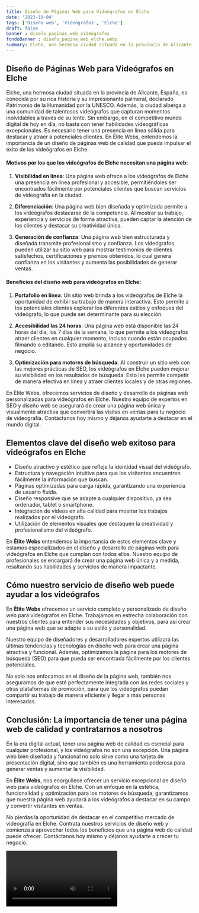 ```yaml
---
title: Diseño de Páginas Web para Videógrafos en Elche
date: '2023-10-04'
tags: ['Diseño web', 'Videógrafos', 'Elche']
draft: false
banner : diseño_paginas_web_videógrafos
fondoBanner : diseño_pagina_web_elche.webp
summary: Elche, una hermosa ciudad situada en la provincia de Alicante, España, es conocida por su rica historia y su impresionante palmeral, declarado Patrimonio de la Humanidad por la UNESCO. Además, la ciudad alberga a una comunidad de talentosos videógrafos que capturan momentos inolvidables a través de su lente. Sin embargo, en el competitivo mundo digital de hoy en día, no basta con tener habilidades videográficas excepcionales. Es necesario tener una presencia en línea sólida para destacar y atraer a potenciales clientes. En Élite Webs, entendemos la importancia de un diseño de páginas web de calidad que pueda impulsar el éxito de los videógrafos en Elche.
---
```


## Diseño de Páginas Web para Videógrafos en Elche

Elche, una hermosa ciudad situada en la provincia de Alicante, España, es conocida por su rica historia y su impresionante palmeral, declarado Patrimonio de la Humanidad por la UNESCO. Además, la ciudad alberga a una comunidad de talentosos videógrafos que capturan momentos inolvidables a través de su lente. Sin embargo, en el competitivo mundo digital de hoy en día, no basta con tener habilidades videográficas excepcionales. Es necesario tener una presencia en línea sólida para destacar y atraer a potenciales clientes. En Élite Webs, entendemos la importancia de un diseño de páginas web de calidad que pueda impulsar el éxito de los videógrafos en Elche.

#### Motivos por los que los videógrafos de Elche necesitan una página web:

1. **Visibilidad en línea**: Una página web ofrece a los videógrafos de Elche una presencia en línea profesional y accesible, permitiéndoles ser encontrados fácilmente por potenciales clientes que buscan servicios de videografía en la ciudad.

2. **Diferenciación**: Una página web bien diseñada y optimizada permite a los videógrafos destacarse de la competencia. Al mostrar su trabajo, experiencia y servicios de forma atractiva, pueden captar la atención de los clientes y destacar su creatividad única.

3. **Generación de confianza**: Una página web bien estructurada y diseñada transmite profesionalismo y confianza. Los videógrafos pueden utilizar su sitio web para mostrar testimonios de clientes satisfechos, certificaciones y premios obtenidos, lo cual genera confianza en los visitantes y aumenta las posibilidades de generar ventas.

#### Beneficios del diseño web para videógrafos en Elche:

1. **Portafolio en línea**: Un sitio web brinda a los videógrafos de Elche la oportunidad de exhibir su trabajo de manera interactiva. Esto permite a los potenciales clientes explorar los diferentes estilos y enfoques del videógrafo, lo que puede ser determinante para su elección.

2. **Accesibilidad las 24 horas**: Una página web está disponible las 24 horas del día, los 7 días de la semana, lo que permite a los videógrafos atraer clientes en cualquier momento, incluso cuando están ocupados filmando o editando. Esto amplía su alcance y oportunidades de negocio.

3. **Optimización para motores de búsqueda**: Al construir un sitio web con las mejores prácticas de SEO, los videógrafos en Elche pueden mejorar su visibilidad en los resultados de búsqueda. Esto les permite competir de manera efectiva en línea y atraer clientes locales y de otras regiones.

En Élite Webs, ofrecemos servicios de diseño y desarrollo de páginas web personalizadas para videógrafos en Elche. Nuestro equipo de expertos en SEO y diseño web se asegurará de crear una página web única y visualmente atractiva que convertirá las visitas en ventas para tu negocio de videografía. Contáctanos hoy mismo y déjanos ayudarte a destacar en el mundo digital.

<GifSeo />

<Cta />

## Elementos clave del diseño web exitoso para videógrafos en Elche

- Diseño atractivo y estético que refleje la identidad visual del videógrafo.
- Estructura y navegación intuitiva para que los visitantes encuentren fácilmente la información que buscan.
- Páginas optimizadas para carga rápida, garantizando una experiencia de usuario fluida.
- Diseño responsive que se adapte a cualquier dispositivo, ya sea ordenador, tablet o smartphone.
- Integración de videos en alta calidad para mostrar los trabajos realizados por el videógrafo.
- Utilización de elementos visuales que destaquen la creatividad y profesionalismo del videógrafo.

En **Élite Webs** entendemos la importancia de estos elementos clave y estamos especializados en el diseño y desarrollo de páginas web para videógrafos en Elche que cumplan con todos ellos. Nuestro equipo de profesionales se encargará de crear una página web única y a medida, resaltando sus habilidades y servicios de manera impactante.

## Cómo nuestro servicio de diseño web puede ayudar a los videógrafos

En **Élite Webs** ofrecemos un servicio completo y personalizado de diseño web para videógrafos en Elche. Trabajamos en estrecha colaboración con nuestros clientes para entender sus necesidades y objetivos, para así crear una página web que se adapte a su estilo y personalidad.

Nuestro equipo de diseñadores y desarrolladores expertos utilizará las últimas tendencias y tecnologías en diseño web para crear una página atractiva y funcional. Además, optimizamos la página para los motores de búsqueda (SEO) para que pueda ser encontrada fácilmente por los clientes potenciales.

No solo nos enfocamos en el diseño de la página web, también nos aseguramos de que esté perfectamente integrada con las redes sociales y otras plataformas de promoción, para que los videógrafos puedan compartir su trabajo de manera eficiente y llegar a más personas interesadas.

## Conclusión: La importancia de tener una página web de calidad y contratarnos a nosotros

En la era digital actual, tener una página web de calidad es esencial para cualquier profesional, y los videógrafos no son una excepción. Una página web bien diseñada y funcional no solo sirve como una tarjeta de presentación digital, sino que también es una herramienta poderosa para generar ventas y aumentar la visibilidad.

En **Élite Webs**, nos enorgullece ofrecer un servicio excepcional de diseño web para videógrafos en Elche. Con un enfoque en la estética, funcionalidad y optimización para los motores de búsqueda, garantizamos que nuestra página web ayudará a los videógrafos a destacar en su campo y convertir visitantes en ventas.

No pierdas la oportunidad de destacar en el competitivo mercado de videografía en Elche. Contrata nuestros servicios de diseño web y comienza a aprovechar todos los beneficios que una página web de calidad puede ofrecer. Contáctanos hoy mismo y déjanos ayudarte a crecer tu negocio.

<Video />

<CtaBot job='Videógrafos' city='Elche'/>

<Gmaps query='Elche+españa+maps' />